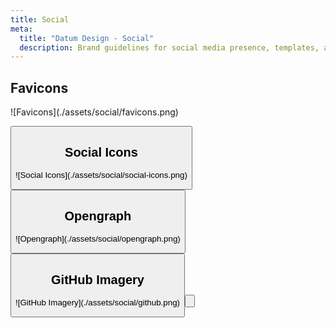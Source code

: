 ```yaml
---
title: Social
meta:
  title: "Datum Design - Social"
  description: Brand guidelines for social media presence, templates, and content creation.
---
```



## Favicons

<Container tag="section" class="space-y-12 max-w-none lg:mt-16 md:mt-12 mt-8 mb-20">

<BrandCardImage>
  ![Favicons](./assets/social/favicons.png)
</BrandCardImage>

<Button
  class="btn btn--cream btn--large"
  text="Download the favicons"
  target="_blank"
  href="https://drive.google.com/drive/folders/1-KlrhXQGBVD7pYnAjEuo5E-GFOVLYsBp?usp=drive_link"
  />

</Container>

## Social Icons

<Container tag="section" class="space-y-12 max-w-none lg:mt-16 md:mt-12 mt-8 mb-20">

<BrandCardImage>
  ![Social Icons](./assets/social/social-icons.png)
</BrandCardImage>

<Button
  class="btn btn--cream btn--large"
  text="Download the icons"
  target="_blank"
  href="https://drive.google.com/drive/folders/1-KlrhXQGBVD7pYnAjEuo5E-GFOVLYsBp?usp=drive_link"
  />

</Container>

## Opengraph

<Container tag="section" class="space-y-12 max-w-none lg:mt-16 md:mt-12 mt-8 mb-20">

<BrandCardImage>
  ![Opengraph](./assets/social/opengraph.png)
</BrandCardImage>

<Button
  class="btn btn--cream btn--large"
  text="Download the images"
  target="_blank"
  href="https://drive.google.com/drive/folders/1FN9eQccjuFHy3llhwwZlZjPFLoBb02O_?usp=drive_link"
  />

</Container>

## GitHub Imagery

<Container tag="section" class="space-y-12 max-w-none lg:mt-16 md:mt-12 mt-8 mb-20">

<BrandCardImage>
  ![GitHub Imagery](./assets/social/github.png)
</BrandCardImage>

<Button
  class="btn btn--cream btn--large"
  text="Download the images"
  target="_blank"
  href="https://drive.google.com/drive/folders/1FN9eQccjuFHy3llhwwZlZjPFLoBb02O_?usp=drive_link"
  />

</Container>
